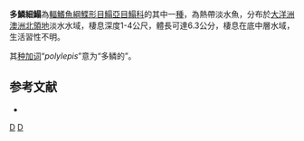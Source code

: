{{Speciesbox
| status = NE
| status_system = IUCN3.1
| genus = Leptachirus
| species = polylepis
| authority = [[Randall|Randall]], 2007
| synonyms = 
}}

'''多鱗細鰨'''為[[輻鰭魚綱|輻鰭魚綱]][[鰈形目|鰈形目]][[鰨亞目|鰨亞目]][[鰨科|鰨科]]的其中一[[種|種]]，為熱帶淡水魚，分布於[[大洋洲|大洋洲]][[澳洲|澳洲]][[北領地|北領地]]淡水水域，棲息深度1-4公尺，體長可達6.3公分，棲息在底中層水域，生活習性不明。

其[[种加词|种加词]]“''polylepis''”意为“多鳞的”。

==参考文献==
*{{FishBase_species|genus=Leptachirus|species=polylepis|year=2014|month=4}}

{{taxonbar}}

[[Category:細鰨屬|D]]
[[Category:2007年描述的鱼类|D]]


{{魚類小作品}}